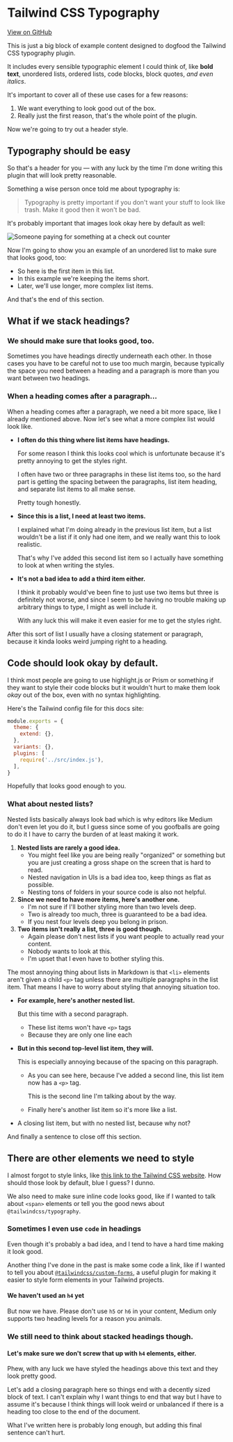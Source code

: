# Tailwind CSS Typography

[View on GitHub](https://github.com/tailwindcss/typography)

This is just a big block of example content designed to dogfood the Tailwind CSS typography plugin.

It includes every sensible typographic element I could think of, like **bold text**, unordered lists, ordered lists, code blocks, block quotes, _and even italics_.

It's important to cover all of these use cases for a few reasons:

1. We want everything to look good out of the box.
2. Really just the first reason, that's the whole point of the plugin.

Now we're going to try out a header style.

## Typography should be easy

So that's a header for you — with any luck by the time I'm done writing this plugin that will look pretty reasonable.

Something a wise person once told me about typography is:

> Typography is pretty important if you don't want your stuff to look like trash. Make it good then it won't be bad.

It's probably important that images look okay here by default as well:

![Someone paying for something at a check out counter](https://images.unsplash.com/photo-1556740758-90de374c12ad?ixlib=rb-1.2.1&ixid=eyJhcHBfaWQiOjEyMDd9&auto=format&fit=crop&w=1000&q=80)

Now I'm going to show you an example of an unordered list to make sure that looks good, too:

- So here is the first item in this list.
- In this example we're keeping the items short.
- Later, we'll use longer, more complex list items.

And that's the end of this section.

## What if we stack headings?

### We should make sure that looks good, too.

Sometimes you have headings directly underneath each other. In those cases you have to be careful not to use too much margin, because typically the space you need between a heading and a paragraph is more than you want between two headings.

### When a heading comes after a paragraph...

When a heading comes after a paragraph, we need a bit more space, like I already mentioned above. Now let's see what a more complex list would look like.

- **I often do this thing where list items have headings.**

  For some reason I think this looks cool which is unfortunate because it's pretty annoying to get the styles right.

  I often have two or three paragraphs in these list items too, so the hard part is getting the spacing between the paragraphs, list item heading, and separate list items to all make sense.

  Pretty tough honestly.

- **Since this is a list, I need at least two items.**

  I explained what I'm doing already in the previous list item, but a list wouldn't be a list if it only had one item, and we really want this to look realistic.

  That's why I've added this second list item so I actually have something to look at when writing the styles.

- **It's not a bad idea to add a third item either.**

  I think it probably would've been fine to just use two items but three is definitely not worse, and since I seem to be having no trouble making up arbitrary things to type, I might as well include it.

  With any luck this will make it even easier for me to get the styles right.

After this sort of list I usually have a closing statement or paragraph, because it kinda looks weird jumping right to a heading.

## Code should look okay by default.

I think most people are going to use highlight.js or Prism or something if they want to style their code blocks but it wouldn't hurt to make them look _okay_ out of the box, even with no syntax highlighting.

Here's the Tailwind config file for this docs site:

```js
module.exports = {
  theme: {
    extend: {},
  },
  variants: {},
  plugins: [
    require('../src/index.js'),
  ],
}
```

Hopefully that looks good enough to you.

### What about nested lists?

Nested lists basically always look bad which is why editors like Medium don't even let you do it, but I guess since some of you goofballs are going to do it I have to carry the burden of at least making it work.

1. **Nested lists are rarely a good idea.**
    + You might feel like you are being really "organized" or something but you are just creating a gross shape on the screen that is hard to read.
    + Nested navigation in UIs is a bad idea too, keep things as flat as possible.
    + Nesting tons of folders in your source code is also not helpful.
2. **Since we need to have more items, here's another one.**
    + I'm not sure if I'll bother styling more than two levels deep.
    + Two is already too much, three is guaranteed to be a bad idea.
    + If you nest four levels deep you belong in prison.
3. **Two items isn't really a list, three is good though.**
    + Again please don't nest lists if you want people to actually read your content.
    + Nobody wants to look at this.
    + I'm upset that I even have to bother styling this.

The most annoying thing about lists in Markdown is that `<li>` elements aren't given a child `<p>` tag unless there are multiple paragraphs in the list item. That means I have to worry about styling that annoying situation too.

- **For example, here's another nested list.**

  But this time with a second paragraph.
    - These list items won't have `<p>` tags
    - Because they are only one line each
- **But in this second top-level list item, they will.**

  This is especially annoying because of the spacing on this paragraph.
    - As you can see here, because I've added a second line, this list item now has a `<p>` tag.

      This is the second line I'm talking about by the way.
    - Finally here's another list item so it's more like a list.
- A closing list item, but with no nested list, because why not?

And finally a sentence to close off this section.

## There are other elements we need to style

I almost forgot to style links, like [this link to the Tailwind CSS website](https://tailwindcss.com). How should those look by default, blue I guess? I dunno.

We also need to make sure inline code looks good, like if I wanted to talk about `<span>` elements or tell you the good news about `@tailwindcss/typography`.

### Sometimes I even use `code` in headings

Even though it's probably a bad idea, and I tend to have a hard time making it look good.

Another thing I've done in the past is make some code a link, like if I wanted to tell you about [`@tailwindcss/custom-forms`](https://github.com/tailwindcss/custom-forms), a useful plugin for making it easier to style form elements in your Tailwind projects.

#### We haven't used an `h4` yet

But now we have. Please don't use `h5` or `h6` in your content, Medium only supports two heading levels for a reason you animals.

### We still need to think about stacked headings though.

#### Let's make sure we don't screw that up with `h4` elements, either.

Phew, with any luck we have styled the headings above this text and they look pretty good.

Let's add a closing paragraph here so things end with a decently sized block of text. I can't explain why I want things to end that way but I have to assume it's because I think things will look weird or unbalanced if there is a heading too close to the end of the document.

What I've written here is probably long enough, but adding this final sentence can't hurt.
